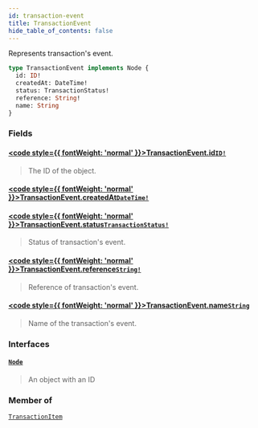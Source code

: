 ```yaml
---
id: transaction-event
title: TransactionEvent
hide_table_of_contents: false
---
```








Represents transaction's event.

```graphql
type TransactionEvent implements Node {
  id: ID!
  createdAt: DateTime!
  status: TransactionStatus!
  reference: String!
  name: String
}
```


### Fields

#### [<code style={{ fontWeight: 'normal' }}>TransactionEvent.<b>id</b></code>](#)<Bullet />[`ID!`](../../../developer/api-reference/scalars/id) <Badge class="secondary" text="non-null"/> <Badge class="secondary" text="scalar"/>
> The ID of the object.
> 

#### [<code style={{ fontWeight: 'normal' }}>TransactionEvent.<b>createdAt</b></code>](#)<Bullet />[`DateTime!`](../../../developer/api-reference/scalars/date-time) <Badge class="secondary" text="non-null"/> <Badge class="secondary" text="scalar"/>
> 
> 

#### [<code style={{ fontWeight: 'normal' }}>TransactionEvent.<b>status</b></code>](#)<Bullet />[`TransactionStatus!`](../../../developer/api-reference/enums/transaction-status) <Badge class="secondary" text="non-null"/> <Badge class="secondary" text="enum"/>
> Status of transaction's event.
> 

#### [<code style={{ fontWeight: 'normal' }}>TransactionEvent.<b>reference</b></code>](#)<Bullet />[`String!`](../../../developer/api-reference/scalars/string) <Badge class="secondary" text="non-null"/> <Badge class="secondary" text="scalar"/>
> Reference of transaction's event.
> 

#### [<code style={{ fontWeight: 'normal' }}>TransactionEvent.<b>name</b></code>](#)<Bullet />[`String`](../../../developer/api-reference/scalars/string) <Badge class="secondary" text="scalar"/>
> Name of the transaction's event.
> 

### Interfaces

#### [`Node`](../../../developer/api-reference/interfaces/node) <Badge class="secondary" text="interface"/>
> An object with an ID
> 



### Member of

[`TransactionItem`](../../../developer/api-reference/objects/transaction-item)  <Badge class="secondary" text="object"/>



